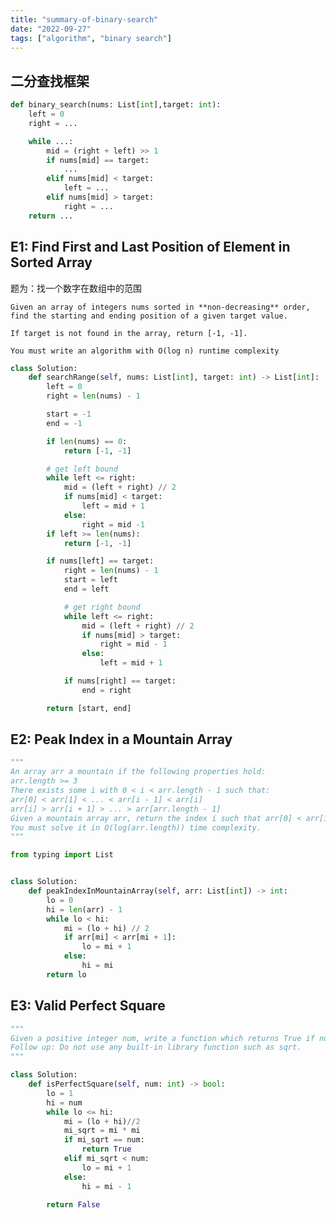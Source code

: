 ```yaml
---
title: "summary-of-binary-search"
date: "2022-09-27"
tags: ["algorithm", "binary search"]
---
```


## 二分查找框架

```python
def binary_search(nums: List[int],target: int):
    left = 0
    right = ...

    while ...:
        mid = (right + left) >> 1
        if nums[mid] == target:
            ...
        elif nums[mid] < target:
            left = ...
        elif nums[mid] > target:
            right = ...
    return ...
```



## E1: Find First and Last Position of Element in Sorted Array

题为：找一个数字在数组中的范围
```text
Given an array of integers nums sorted in **non-decreasing** order, find the starting and ending position of a given target value.

If target is not found in the array, return [-1, -1].

You must write an algorithm with O(log n) runtime complexity
```


```python
class Solution:
    def searchRange(self, nums: List[int], target: int) -> List[int]:
        left = 0
        right = len(nums) - 1

        start = -1
        end = -1

        if len(nums) == 0:
            return [-1, -1]

        # get left bound
        while left <= right:
            mid = (left + right) // 2
            if nums[mid] < target:
                left = mid + 1
            else:
                right = mid -1
        if left >= len(nums):
            return [-1, -1]

        if nums[left] == target:
            right = len(nums) - 1
            start = left
            end = left

            # get right bound
            while left <= right:
                mid = (left + right) // 2
                if nums[mid] > target:
                    right = mid - 1
                else:
                    left = mid + 1

            if nums[right] == target:
                end = right

        return [start, end]
```

## E2: Peak Index in a Mountain Array
```python
"""
An array arr a mountain if the following properties hold:
arr.length >= 3
There exists some i with 0 < i < arr.length - 1 such that:
arr[0] < arr[1] < ... < arr[i - 1] < arr[i]
arr[i] > arr[i + 1] > ... > arr[arr.length - 1]
Given a mountain array arr, return the index i such that arr[0] < arr[1] < ... < arr[i - 1] < arr[i] > arr[i + 1] > ... > arr[arr.length - 1].
You must solve it in O(log(arr.length)) time complexity.
"""

from typing import List


class Solution:
    def peakIndexInMountainArray(self, arr: List[int]) -> int:
        lo = 0
        hi = len(arr) - 1
        while lo < hi:
            mi = (lo + hi) // 2
            if arr[mi] < arr[mi + 1]:
                lo = mi + 1
            else:
                hi = mi
        return lo
```


## E3: Valid Perfect Square

```python
"""
Given a positive integer num, write a function which returns True if num is a perfect square else False.
Follow up: Do not use any built-in library function such as sqrt.
"""

class Solution:
    def isPerfectSquare(self, num: int) -> bool:
        lo = 1
        hi = num
        while lo <= hi:
            mi = (lo + hi)//2
            mi_sqrt = mi * mi
            if mi_sqrt == num:
                return True
            elif mi_sqrt < num:
                lo = mi + 1
            else:
                hi = mi - 1

        return False
```
